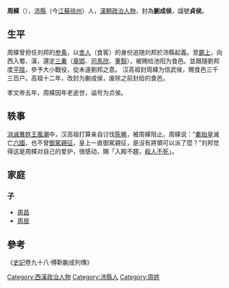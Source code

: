 '''周緤'''（{{Bd|？||前175年}}），[[沛縣|沛縣]]（今[[江蘇|江蘇]][[徐州|徐州]]）人，[[漢朝|漢朝]][[政治人物|政治人物]]，封為'''蒯成侯'''，諡號'''貞侯'''。

==生平==
周緤曾担任刘邦的[[参乘|参乘]]，以[[舍人|舍人]]（食客）的身份追随刘邦於沛縣起義。至[[霸上|霸上]]，向西入蜀、漢，還定[[三秦|三秦]]（[[章邯|章邯]]、[[司馬欣|司馬欣]]、[[董翳|董翳]]），被赐给池阳为食邑。並跟隨劉邦度[[平陰|平陰]]，參予大小戰役，從未違劉邦之意。
汉高祖封周緤为信武侯，赐食邑三千三百户。高祖十二年，改封为蒯成侯，废除之前封给的食邑。

孝文帝五年，周緤因年老逝世，谥号为贞侯。

==轶事==
[[消滅異姓王風潮|消滅異姓王風潮]]中，汉高祖打算亲自讨伐[[陈豨|陈豨]]，被周緤阻止。周緤说：“[[秦始皇|秦始皇]]滅亡[[六國|六國]]，也不曾[[御駕親征|御駕親征]]，皇上一直御駕親征，是沒有將領可以派了麼？”刘邦觉得这是周緤对自己的爱护，很感动，賜「入殿不趨，[[免死金牌|殺人不死]]」。

==家庭==
===子===
*[[周昌|周昌]]
*[[周居|周居]]

==參考==
《[[史記|史記]]卷九十八·傅靳蒯成列傳》

{{秦末汉初人物}}

[[Category:西漢政治人物|Category:西漢政治人物]]
[[Category:沛縣人|Category:沛縣人]]
[[Category:周姓|Category:周姓]]